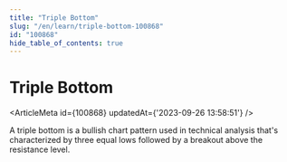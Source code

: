 ```yaml
---
title: "Triple Bottom"
slug: "/en/learn/triple-bottom-100868"
id: "100868"
hide_table_of_contents: true
---
```



# Triple Bottom

<ArticleMeta id={100868} updatedAt={'2023-09-26 13:58:51'} />
<div className='border-solid border-b border-t-0 my-4 border-[var(--ifm-color-gray-300)]' />

A triple bottom is a bullish chart pattern used in technical analysis that's characterized by three equal lows followed by a breakout above the resistance level.
